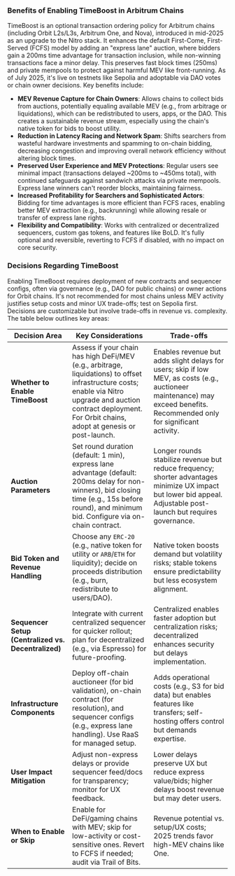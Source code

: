 ### Benefits of Enabling TimeBoost in Arbitrum Chains

TimeBoost is an optional transaction ordering policy for Arbitrum chains (including Orbit L2s/L3s, Arbitrum One, and Nova), introduced in mid-2025 as an upgrade to the Nitro stack. It enhances the default First-Come, First-Served (FCFS) model by adding an "express lane" auction, where bidders gain a 200ms time advantage for transaction inclusion, while non-winning transactions face a minor delay. This preserves fast block times (250ms) and private mempools to protect against harmful MEV like front-running. As of July 2025, it's live on testnets like Sepolia and adoptable via DAO votes or chain owner decisions. Key benefits include:

- **MEV Revenue Capture for Chain Owners**: Allows chains to collect bids from auctions, potentially equaling available MEV (e.g., from arbitrage or liquidations), which can be redistributed to users, apps, or the DAO. This creates a sustainable revenue stream, especially using the chain's native token for bids to boost utility.
- **Reduction in Latency Racing and Network Spam**: Shifts searchers from wasteful hardware investments and spamming to on-chain bidding, decreasing congestion and improving overall network efficiency without altering block times.
- **Preserved User Experience and MEV Protections**: Regular users see minimal impact (transactions delayed ~200ms to ~450ms total), with continued safeguards against sandwich attacks via private mempools. Express lane winners can't reorder blocks, maintaining fairness.
- **Increased Profitability for Searchers and Sophisticated Actors**: Bidding for time advantages is more efficient than FCFS races, enabling better MEV extraction (e.g., backrunning) while allowing resale or transfer of express lane rights.
- **Flexibility and Compatibility**: Works with centralized or decentralized sequencers, custom gas tokens, and features like BoLD. It's fully optional and reversible, reverting to FCFS if disabled, with no impact on core security.

### Decisions Regarding TimeBoost

Enabling TimeBoost requires deployment of new contracts and sequencer configs, often via governance (e.g., DAO for public chains) or owner actions for Orbit chains. It's not recommended for most chains unless MEV activity justifies setup costs and minor UX trade-offs; test on Sepolia first. Decisions are customizable but involve trade-offs in revenue vs. complexity. The table below outlines key areas:

| Decision Area                                       | Key Considerations                                                                                                                                                                                                  | Trade-offs                                                                                                                                                                 |
| --------------------------------------------------- | ------------------------------------------------------------------------------------------------------------------------------------------------------------------------------------------------------------------- | -------------------------------------------------------------------------------------------------------------------------------------------------------------------------- |
| **Whether to Enable TimeBoost**                     | Assess if your chain has high DeFi/MEV (e.g., arbitrage, liquidations) to offset infrastructure costs; enable via Nitro upgrade and auction contract deployment. For Orbit chains, adopt at genesis or post-launch. | Enables revenue but adds slight delays for users; skip if low MEV, as costs (e.g., auctioneer maintenance) may exceed benefits. Recommended only for significant activity. |
| **Auction Parameters**                              | Set round duration (default: 1 min), express lane advantage (default: 200ms delay for non-winners), bid closing time (e.g., 15s before round), and minimum bid. Configure via on-chain contract.                    | Longer rounds stabilize revenue but reduce frequency; shorter advantages minimize UX impact but lower bid appeal. Adjustable post-launch but requires governance.          |
| **Bid Token and Revenue Handling**                  | Choose any `ERC-20` (e.g., native token for utility or `ARB`/`ETH` for liquidity); decide on proceeds distribution (e.g., burn, redistribute to users/DAO).                                                         | Native token boosts demand but volatility risks; stable tokens ensure predictability but less ecosystem alignment.                                                         |
| **Sequencer Setup (Centralized vs. Decentralized)** | Integrate with current centralized sequencer for quicker rollout; plan for decentralized (e.g., via Espresso) for future-proofing.                                                                                  | Centralized enables faster adoption but centralization risks; decentralized enhances security but delays implementation.                                                   |
| **Infrastructure Components**                       | Deploy off-chain auctioneer (for bid validation), on-chain contract (for resolution), and sequencer configs (e.g., express lane handling). Use RaaS for managed setup.                                              | Adds operational costs (e.g., S3 for bid data) but enables features like transfers; self-hosting offers control but demands expertise.                                     |
| **User Impact Mitigation**                          | Adjust non-express delays or provide sequencer feed/docs for transparency; monitor for UX feedback.                                                                                                                 | Lower delays preserve UX but reduce express value/bids; higher delays boost revenue but may deter users.                                                                   |
| **When to Enable or Skip**                          | Enable for DeFi/gaming chains with MEV; skip for low-activity or cost-sensitive ones. Revert to FCFS if needed; audit via Trail of Bits.                                                                            | Revenue potential vs. setup/UX costs; 2025 trends favor high-MEV chains like One.                                                                                          |
